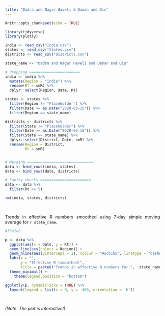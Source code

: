 ```yaml
---
title: "Dadra and Nagar Haveli & Daman and Diu"
---
```

<style>
body {
text-align: justify}
</style>

```r
knitr::opts_chunk$set(echo = TRUE)
```

```r
library(tidyverse)
library(plotly)
```

```r
india <- read_csv("India.csv")
states <- read_csv("States.csv")
districts <- read_csv("Districts.csv")

state_name <- "Dadra and Nagar Haveli and Daman and Diu"

# Prepping =======================
india <- india %>% 
  mutate(Region = "India") %>% 
  rename(Rt = smR) %>% 
  dplyr::select(Region, Date, Rt)

states <- states %>% 
  filter(Region != "Placeholder") %>% 
  filter(Date >= as.Date("2020-05-15")) %>% 
  filter(Region == state_name)

districts <- districts %>% 
  filter(State != "Placeholder") %>% 
  filter(Date >= as.Date("2020-05-15")) %>%
  filter(State == state_name) %>% 
  dplyr::select(District, Date, smR) %>% 
  rename(Region = District,
         Rt = smR)


# Merging ==============================
data <- bind_rows(india, states)
data <- bind_rows(data, districts)

# Sanity checks =======================
data <- data %>% 
  filter(Rt <= 5)

rm(india, states, districts)
```



\

Trends in effective R numbers smoothed using 7-day simple moving average for `r state_name`.


```r

#33e2e8

p <- data %>% 
  ggplot(aes(x = Date, y = Rt)) +
  geom_line(aes(colour = Region)) +
  geom_hline(aes(yintercept = 1), colour = "#acb5b5", linetype = "dashed") +
  labs(x = "",
       y = "Effective R (smoothed)",
       title = paste0("Trends in effective R numbers for ",  state_name)) +
  theme_minimal() +
    theme(legend.position = "bottom")

ggplotly(p, dynamicTicks = TRUE) %>% 
  layout(legend = list(x = 0, y = -300, orientation = 'h'))
```

\

*(Note: The plot is interactive!)*